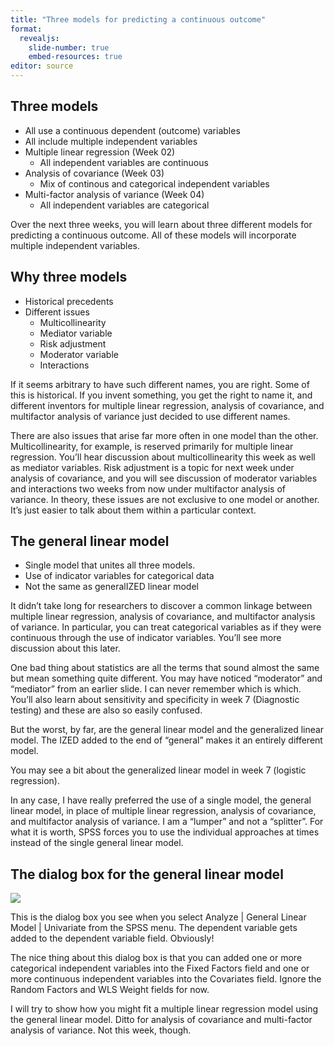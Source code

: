 ```yaml
---
title: "Three models for predicting a continuous outcome"
format: 
  revealjs:
    slide-number: true
    embed-resources: true
editor: source
---
```


## Three models

-   All use a continuous dependent (outcome) variables
-   All include multiple independent variables
-   Multiple linear regression (Week 02)
    -   All independent variables are continuous
-   Analysis of covariance (Week 03)
    -   Mix of continous and categorical independent variables
-   Multi-factor analysis of variance (Week 04)
    -   All independent variables are categorical

::: notes
Over the next three weeks, you will learn about three different models for predicting a continuous outcome. All of these models will incorporate multiple independent variables.
:::

## Why three models

-   Historical precedents
-   Different issues
    -   Multicollinearity
    -   Mediator variable
    -   Risk adjustment
    -   Moderator variable
    -   Interactions

::: notes
If it seems arbitrary to have such different names, you are right. Some of this is historical. If you invent something, you get the right to name it, and different inventors for multiple linear regression, analysis of covariance, and multifactor analysis of variance just decided to use different names.

There are also issues that arise far more often in one model than the other. Multicollinearity, for example, is reserved primarily for multiple linear regression. You'll hear discussion about multicollinearity this week as well as mediator variables. Risk adjustment is a topic for next week under analysis of covariance, and you will see discussion of moderator variables and interactions two weeks from now under multifactor analysis of variance. In theory, these issues are not exclusive to one model or another. It's just easier to talk about them within a particular context.
:::

## The general linear model 

-   Single model that unites all three models.
-   Use of indicator variables for categorical data
-   Not the same as generalIZED linear model

::: notes
It didn't take long for researchers to discover a common linkage between multiple linear regression, analysis of covariance, and multifactor analysis of variance. In particular, you can treat categorical variables as if they were continuous through the use of indicator variables. You'll see more discussion about this later. 

One bad thing about statistics are all the terms that sound almost the same but mean something quite different. You may have noticed "moderator" and "mediator" from an earlier slide. I can never remember which is which. You'll also learn about sensitivity and specificity in week 7 (Diagnostic testing) and these are also so easily confused. 

But the worst, by far, are the general linear model and the generalized linear model. The IZED added to the end of "general" makes it an entirely different model.

You may see a bit about the generalized linear model in week 7 (logistic regression).

In any case, I have really preferred the use of a single model, the general linear model, in place of multiple linear regression, analysis of covariance, and multifactor analysis of variance. I am a "lumper" and not a "splitter". For what it is worth, SPSS forces you to use the individual approaches at times instead of the single general linear model.
:::

## The dialog box for the general linear model

![](images/glm-dialog-01.png)

::: notes
This is the dialog box you see when you select Analyze | General Linear Model | Univariate from the SPSS menu. The dependent variable gets added to the dependent variable field. Obviously!

The nice thing about this dialog box is that you can added one or more categorical independent variables into the Fixed Factors field and one or more continuous independent variables into the Covariates field. Ignore the Random Factors and WLS Weight fields for now.

I will try to show how you might fit a multiple linear regression model using the general linear model. Ditto for analysis of covariance and multi-factor analysis of variance. Not this week, though.
:::
